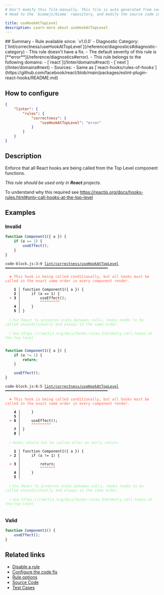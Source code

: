 ```yaml
---
# Don't modify this file manually. This file is auto generated from source, and you will lose your changes next time the website is built.
# Head to the `biomejs/biome` repository, and modify the source code in there.

title: useHookAtTopLevel
description: Learn more about useHookAtTopLevel
---
```


<Tabs>
<TabItem label="JSX and TSX" icon="seti:javascript">
## Summary
- Rule available since: `v1.0.0`
- Diagnostic Category: [`lint/correctness/useHookAtTopLevel`](/reference/diagnostics#diagnostic-category)
- This rule doesn't have a fix.
- The default severity of this rule is [**error**](/reference/diagnostics#error).
- This rule belongs to the following domains:
  - [`react`](/linter/domains#react)
  - [`next`](/linter/domains#next)
- Sources: 
  - Same as [`react-hooks/rules-of-hooks`](https://github.com/facebook/react/blob/main/packages/eslint-plugin-react-hooks/README.md)

## How to configure
```json title="biome.json"
{
	"linter": {
		"rules": {
			"correctness": {
				"useHookAtTopLevel": "error"
			}
		}
	}
}

```
## Description
Enforce that all React hooks are being called from the Top Level component functions.

_This rule should be used only in **React** projects._

To understand why this required see https://reactjs.org/docs/hooks-rules.html#only-call-hooks-at-the-top-level

## Examples

### Invalid

```js
function Component1({ a }) {
    if (a == 1) {
        useEffect();
    }
}
```

<pre class="language-text"><code class="language-text">code-block.js:3:9 <a href="https://biomejs.dev/linter/rules/use-hook-at-top-level">lint/correctness/useHookAtTopLevel</a> ━━━━━━━━━━━━━━━━━━━━━━━━━━━━━━━━━━━━━━━━━━━━━━━<br /><br />  <strong><span style="color: Tomato;">✖</span></strong> <span style="color: Tomato;">This hook is being called conditionally, but all hooks must be called in the exact same order in every component render.</span><br />  <br />    <strong>1 │ </strong>function Component1(&#123; a &#125;) &#123;<br />    <strong>2 │ </strong>    if (a == 1) &#123;<br />  <strong><span style="color: Tomato;">&gt;</span></strong> <strong>3 │ </strong>        useEffect();<br />   <strong>   │ </strong>        <strong><span style="color: Tomato;">^</span></strong><strong><span style="color: Tomato;">^</span></strong><strong><span style="color: Tomato;">^</span></strong><strong><span style="color: Tomato;">^</span></strong><strong><span style="color: Tomato;">^</span></strong><strong><span style="color: Tomato;">^</span></strong><strong><span style="color: Tomato;">^</span></strong><strong><span style="color: Tomato;">^</span></strong><strong><span style="color: Tomato;">^</span></strong><br />    <strong>4 │ </strong>    &#125;<br />    <strong>5 │ </strong>&#125;<br />  <br />  <strong><span style="color: lightgreen;">ℹ</span></strong> <span style="color: lightgreen;">For React to preserve state between calls, hooks needs to be called unconditionally and always in the same order.</span><br />  <br />  <strong><span style="color: lightgreen;">ℹ</span></strong> <span style="color: lightgreen;">See https://reactjs.org/docs/hooks-rules.html#only-call-hooks-at-the-top-level</span><br />  <br /></code></pre>

```js
function Component1({ a }) {
    if (a != 1) {
        return;
    }

    useEffect();
}
```

<pre class="language-text"><code class="language-text">code-block.js:6:5 <a href="https://biomejs.dev/linter/rules/use-hook-at-top-level">lint/correctness/useHookAtTopLevel</a> ━━━━━━━━━━━━━━━━━━━━━━━━━━━━━━━━━━━━━━━━━━━━━━━<br /><br />  <strong><span style="color: Tomato;">✖</span></strong> <span style="color: Tomato;">This hook is being called conditionally, but all hooks must be called in the exact same order in every component render.</span><br />  <br />    <strong>4 │ </strong>    &#125;<br />    <strong>5 │ </strong><br />  <strong><span style="color: Tomato;">&gt;</span></strong> <strong>6 │ </strong>    useEffect();<br />   <strong>   │ </strong>    <strong><span style="color: Tomato;">^</span></strong><strong><span style="color: Tomato;">^</span></strong><strong><span style="color: Tomato;">^</span></strong><strong><span style="color: Tomato;">^</span></strong><strong><span style="color: Tomato;">^</span></strong><strong><span style="color: Tomato;">^</span></strong><strong><span style="color: Tomato;">^</span></strong><strong><span style="color: Tomato;">^</span></strong><strong><span style="color: Tomato;">^</span></strong><br />    <strong>7 │ </strong>&#125;<br />    <strong>8 │ </strong><br />  <br />  <strong><span style="color: lightgreen;">ℹ</span></strong> <span style="color: lightgreen;">Hooks should not be called after an early return.</span><br />  <br />    <strong>1 │ </strong>function Component1(&#123; a &#125;) &#123;<br />  <strong><span style="color: Tomato;">&gt;</span></strong> <strong>2 │ </strong>    if (a != 1) &#123;<br />   <strong>   │ </strong>                 <br />  <strong><span style="color: Tomato;">&gt;</span></strong> <strong>3 │ </strong>        return;<br />   <strong>   │ </strong>        <strong><span style="color: Tomato;">^</span></strong><strong><span style="color: Tomato;">^</span></strong><strong><span style="color: Tomato;">^</span></strong><strong><span style="color: Tomato;">^</span></strong><strong><span style="color: Tomato;">^</span></strong><strong><span style="color: Tomato;">^</span></strong><strong><span style="color: Tomato;">^</span></strong><br />    <strong>4 │ </strong>    &#125;<br />    <strong>5 │ </strong><br />  <br />  <strong><span style="color: lightgreen;">ℹ</span></strong> <span style="color: lightgreen;">For React to preserve state between calls, hooks needs to be called unconditionally and always in the same order.</span><br />  <br />  <strong><span style="color: lightgreen;">ℹ</span></strong> <span style="color: lightgreen;">See https://reactjs.org/docs/hooks-rules.html#only-call-hooks-at-the-top-level</span><br />  <br /></code></pre>

### Valid

```js
function Component1() {
    useEffect();
}
```

## Related links

- [Disable a rule](/linter/#disable-a-rule)
- [Configure the code fix](/linter#configure-the-code-fix)
- [Rule options](/linter/#rule-options)
- [Source Code](https://github.com/biomejs/biome/blob/main/crates/biome_js_analyze/src/lint/correctness/use_hook_at_top_level.rs)
- [Test Cases](https://github.com/biomejs/biome/blob/main/crates/biome_js_analyze/tests/specs/correctness/useHookAtTopLevel)

</TabItem>
</Tabs>

